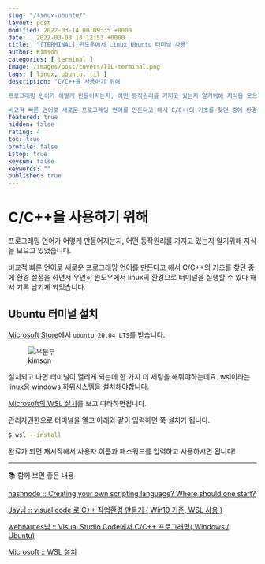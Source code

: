 ```yaml
---
slug: "/linux-ubuntu/"
layout: post
modified: 2022-03-14 00:09:35 +0000
date:   2022-03-03 13:12:53 +0000
title:  "[TERMINAL] 윈도우에서 Linux Ubuntu 터미널 사용"
author: Kimson
categories: [ terminal ]
image: /images/post/covers/TIL-terminal.png
tags: [ linux, ubuntu, til ]
description: "C/C++을 사용하기 위해

프로그래밍 언어가 어떻게 만들어지는지, 어떤 동작원리를 가지고 있는지 알기위해 지식을 모으고 있었습니다.

비교적 빠른 언어로 새로운 프로그래밍 언어를 만든다고 해서 C/C++의 기초를 찾던 중에 환경 설정을 하면서 우연히 윈도우에서 linux의 환경으로 터미널을 실행할 수 있다 해서 기록 남기게 되었습니다."
featured: true
hidden: false
rating: 4
toc: true
profile: false
istop: true
keysum: false
keywords: ""
published: true
---
```


# C/C++을 사용하기 위해

프로그래밍 언어가 어떻게 만들어지는지, 어떤 동작원리를 가지고 있는지 알기위해 지식을 모으고 있었습니다.

비교적 빠른 언어로 새로운 프로그래밍 언어를 만든다고 해서 C/C++의 기초를 찾던 중에 환경 설정을 하면서 우연히 윈도우에서 linux의 환경으로 터미널을 실행할 수 있다 해서 기록 남기게 되었습니다.

## Ubuntu 터미널 설치

[Microsoft Store](https://www.microsoft.com/ko-kr/search/result.aspx?q=linux&form=MSHOME)에서 `ubuntu 20.04 LTS`를 받습니다.

<figure className="text-center">
<span className="w-inline-block">
   <img src="/assets/images/post/ubuntu/ubuntu01.png" alt="우분투" title="우분투" />
   <figcaption>kimson</figcaption>
</span>
</figure>

설치되고 나면 터미널이 열리게 되는데 한 가지 더 세팅을 해줘야하는데요. wsl이라는 linux용 windows 하위시스템을 설치해야합니다.

[Microsoft의 WSL 설치](https://docs.microsoft.com/ko-kr/windows/wsl/install)를 보고 따라하면됩니다.

관리자권한으로 터미널을 열고 아래와 같이 입력하면 쭉 설치가 됩니다.

```sh
$ wsl --install
```

완료가 되면 재시작해서 사용자 이름과 패스워드를 입력하고 사용하시면 됩니다!

-----

📚 함께 보면 좋은 내용

[hashnode :: Creating your own scripting language? Where should one start?](https://hashnode.com/post/creating-your-own-scripting-language-where-should-one-start-ciudleyz70jksvy532q1y4uk7)

[Jay님 :: visual code 로 C++ 작업환경 만들기 ( Win10 기준, WSL 사용 )](https://tiny-jay.tistory.com/5)

[webnautes님 :: Visual Studio Code에서 C/C++ 프로그래밍( Windows / Ubuntu)](https://webnautes.tistory.com/1158)

[Microsoft :: WSL 설치](https://docs.microsoft.com/ko-kr/windows/wsl/install)